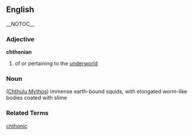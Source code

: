==English== __NOTOC__
=== Adjective ===
'''chthonian''' {{wikipedia}}
# of or pertaining to the [[underworld]]

=== Noun ===
([[Chthulu Mythos]]) immense earth-bound squids, with elongated worm-like bodies coated with slime

=== Related Terms ===
[[chthonic]]